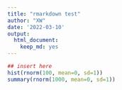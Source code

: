 ```yaml
---
title: "rmarkdown test"
author: "XW"
date: '2022-03-10'
output: 
  html_document: 
    keep_md: yes
---
```

```r
## insert here 
hist(rnorm(100, mean=0, sd=1))
summary(rnorm(1000, mean=0, sd=1))
```